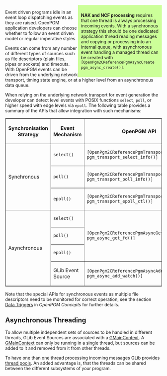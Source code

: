 <div style="background-color: #ccff99; -moz-border-radius: 4px; padding: 10px; width: 250px; float:right">
'''NAK and NCF processing''' requires that one thread is always processing incoming events.  With a synchronous strategy this should be one dedicated application thread reading messages and copying or processing into an internal queue, with asynchronous event handling a managed thread can be created with <tt>[OpenPgm2CReferencePgmAsyncCreate pgm_async_create()]</tt>.
</div>
Event driven programs idle in an event loop dispatching events as they are raised.  OpenPGM application developers can choose whether to follow an event driven model or regular imperative styles.

Events can come from any number of different types of sources such as file descriptors (plain files, pipes or sockets) and timeouts.  With OpenPGM events can be driven from the underlying network transport, timing state engine, or at a higher level from an asynchronous data queue.

When relying on the underlying network transport for event generation the developer can detect level events with POSIX functions <tt>select</tt>, <tt>poll</tt>, or higher speed with edge levels via <tt>epoll</tt>.  The following table provides a summary of the APIs that allow integration with such mechanisms:

<table border="1" cellpadding="5" cellspacing="0">
<tr>
<th>Synchronisation Strategy</th>
<th>Event Mechanism</th>
<th>OpenPGM API</th>
</tr>
<tr>
<td rowspan="3">Synchronous</td>
<td><tt>select()</tt></td>
<td><tt>[OpenPgm2CReferencePgmTransportSelectInfo pgm_transport_select_info()]</tt></td>
</tr><tr>
<td><tt>poll()</tt></td>
<td><tt>[OpenPgm2CReferencePgmTransportPollInfo pgm_transport_poll_info()]</tt></td>
</tr><tr>
<td><tt>epoll()</tt></td>
<td><tt>[OpenPgm2CReferencePgmTransportEpollCtl pgm_transport_epoll_ctl()]</tt></td>
</tr><tr>
<td rowspan="4">Asynchronous</td>
<td><tt>select()</tt></td>
<td rowspan="3"><tt>[OpenPgm2CReferencePgmAsyncGetFd pgm_async_get_fd()]</tt></td>
</tr><tr>
<td><tt>poll()</tt></td>
</tr><tr>
<td><tt>epoll()</tt></td>
</tr><tr>
<td>GLib Event Source</td>
<td><tt>[OpenPgm2CReferencePgmAsyncAddWatch pgm_async_add_watch()]</tt></td>
</tr><tr>
</table>


Note that the special APIs for synchronous events as multiple file descriptors need to be monitored for correct operation, see the section [[OpenPGM Concepts/Events#Data Triggers|Data Triggers]] in ''OpenPGM Concepts'' for further details.


== Asynchronous Threading == 
To allow multiple independent sets of sources to be handled in different threads, GLib Event Sources are associated with a [http://library.gnome.org/devel/glib/stable/glib-The-Main-Event-Loop.html#GMainContext GMainContext]. A [http://library.gnome.org/devel/glib/stable/glib-The-Main-Event-Loop.html#GMainContext GMainContext] can only be running in a single thread, but sources can be added to it and removed from it from other threads.

To have one than one thread processing incoming messages GLib provides [http://library.gnome.org/devel/glib/stable/glib-Thread-Pools.html thread pools].  An added advantage is, that the threads can be shared between the different subsystems of your program.
